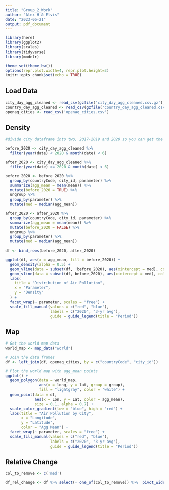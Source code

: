 ```yaml
---
title: "Group_2_Work"
author: "Alex H & Elvis"
date: "2023-06-21"
output: pdf_document
---
```

```r
library(here)
library(ggplot2)
library(scales)
library(tidyverse)
library(modelr)

theme_set(theme_bw())
options(repr.plot.width=4, repr.plot.height=3)
knitr::opts_chunk$set(echo = TRUE)
```
## Load Data
```r
city_day_agg_cleaned <- read_csv(gzfile('city_day_agg_cleaned.csv.gz'))
country_day_agg_cleaned <- read_csv(gzfile('country_day_agg_cleaned.csv.gz'))
openaq_cities <- read_csv('openaq_cities.csv')
```

## Density
```r
#divide city dataframe into two, 2017-2019 and 2020 so you can get the averages for each month and compare them to get the change in the chemical      

before_2020 <- city_day_agg_cleaned %>%
  filter(year(date) < 2020 & month(date) < 6)

after_2020 <- city_day_agg_cleaned %>%
  filter(year(date) >= 2020 & month(date) < 6)

before_2020 <- before_2020 %>%
  group_by(countryCode, city_id, parameter) %>%
  summarize(agg_mean = mean(mean)) %>%
  mutate(before_2020 = TRUE) %>% 
  ungroup %>% 
  group_by(parameter) %>% 
  mutate(med = median(agg_mean))

after_2020 <- after_2020 %>%
  group_by(countryCode, city_id, parameter) %>%
  summarize(agg_mean = mean(mean)) %>%
  mutate(before_2020 = FALSE) %>% 
  ungroup %>% 
  group_by(parameter) %>% 
  mutate(med = median(agg_mean))

df <- bind_rows(before_2020, after_2020)

ggplot(df, aes(x = agg_mean, fill = before_2020)) +
  geom_density(alpha = 0.5) +
  geom_vline(data = subset(df, !before_2020), aes(xintercept = med), color = "red", size = 1) +
  geom_vline(data = subset(df, before_2020), aes(xintercept = med), color = "blue", size = 1) +
  labs(
    title = "Distribution of Air Pollution",
    x = "Parameter",
    y = "Density"
  ) +
  facet_wrap(~ parameter, scales = "free") +
  scale_fill_manual(values = c("red", "blue"),
                    labels = c("2020", "3-yr avg"),
                    guide = guide_legend(title = "Period"))
```
## Map
```r
# Get the world map data
world_map <- map_data("world")

# Join the data frames
df <- left_join(df, openaq_cities, by = c("countryCode", "city_id"))

# Plot the world map with agg_mean points
ggplot() +
  geom_polygon(data = world_map,
               aes(x = long, y = lat, group = group),
               fill = "lightgray", color = "white") +
  geom_point(data = df,
             aes(x = Lon, y = Lat, color = agg_mean),
             size = 0.1, alpha = 0.7) +
  scale_color_gradient(low = "blue", high = "red") +
  labs(title = "Air Pollution by City",
       x = "Longitude",
       y = "Latitude",
       color = "Agg Mean") +
  facet_wrap(~ parameter, scales = "free") +
  scale_fill_manual(values = c("red", "blue"),
                    labels = c("2020", "3-yr avg"),
                    guide = guide_legend(title = "Period"))
```
## Relative Change
```r
col_to_remove <- c('med')

df_rel_change <- df %>% select(- one_of(col_to_remove)) %>%  pivot_wider(names_from = before_2020, values_from = agg_mean)


```